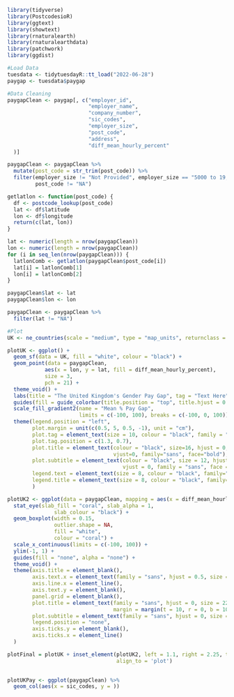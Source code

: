 ```r
library(tidyverse)
library(PostcodesioR)
library(ggtext)
library(showtext)
library(rnaturalearth)
library(rnaturalearthdata)
library(patchwork)
library(ggdist)
```

```r
#Load Data
tuesdata <- tidytuesdayR::tt_load("2022-06-28")
paygap <- tuesdata$paygap
```

```r
#Data Cleaning
paygapClean <- paygap[, c("employer_id",
                          "employer_name",
                          "company_number",
                          "sic_codes",
                          "employer_size",
                          "post_code",
                          "address",
                          "diff_mean_hourly_percent"
  )]

paygapClean <- paygapClean %>%
  mutate(post_code = str_trim(post_code)) %>%
  filter(employer_size != "Not Provided", employer_size == "5000 to 19,999",
         post_code != "NA")

getlatlon <- function(post_code) {
  df <- postcode_lookup(post_code)
  lat <- df$latitude
  lon <- df$longitude
  return(c(lat, lon))
}

lat <- numeric(length = nrow(paygapClean))
lon <- numeric(length = nrow(paygapClean))
for (i in seq_len(nrow(paygapClean))) {
  latlonComb <- getlatlon(paygapClean$post_code[i])
  lat[i] = latlonComb[1]
  lon[i] = latlonComb[2]
}

paygapClean$lat <- lat
paygapClean$lon <- lon

paygapClean <- paygapClean %>%
  filter(lat != "NA")

#Plot
UK <- ne_countries(scale = "medium", type = "map_units", returnclass = "sf", country = "United Kingdom")

plotUK <- ggplot() +
  geom_sf(data = UK, fill = "white", colour = "black") + 
  geom_point(data = paygapClean,
            aes(x = lon, y = lat, fill = diff_mean_hourly_percent),
            size = 3,
            pch = 21) +
  theme_void() +
  labs(title = "The United Kingdom's Gender Pay Gap", tag = "Text Here") +
  guides(fill = guide_colorbar(title.position = "top", title.hjust = 0.5)) +
  scale_fill_gradient2(name = "Mean % Pay Gap",
                       limits = c(-100, 100), breaks = c(-100, 0, 100)) +
  theme(legend.position = "left",
        plot.margin = unit(c(0.5, 5, 0.5, -1), unit = "cm"),
        plot.tag = element_text(size = 10, colour = "black", family = "sans"),
        plot.tag.position = c(1.3, 0.7),
        plot.title = element_text(colour = "black", size=16, hjust = 0, 
                                  vjust=0, family="sans", face="bold"),
        plot.subtitle = element_text(colour = "black", size = 12, hjust = 0,
                                     vjust = 0, family = "sans", face = "bold"),
        legend.text = element_text(size = 8, colour = "black", family="sans", face="bold"),
        legend.title = element_text(size = 8, colour = "black", family="sans", face="bold"),
        )

plotUK2 <- ggplot(data = paygapClean, mapping = aes(x = diff_mean_hourly_percent)) +
  stat_eye(slab_fill = "coral", slab_alpha = 1,
               slab_colour = "black") +
  geom_boxplot(width = 0.15,
               outlier.shape = NA,
               fill = "white",
               colour = "coral") +
  scale_x_continuous(limits = c(-100, 100)) +
  ylim(-1, 1) +
  guides(fill = "none", alpha = "none") +
  theme_void() +
  theme(axis.title = element_blank(),
        axis.text.x = element_text(family = "sans", hjust = 0.5, size = 8, color = "black"),
        axis.line.x = element_line(),
        axis.text.y = element_blank(), 
        panel.grid = element_blank(),
        plot.title = element_text(family = "sans", hjust = 0, size = 22, color = "black",
                                  margin = margin(t = 10, r = 0, b = 10, l = 0)),
        plot.subtitle = element_text(family = "sans", hjust = 0, size = 12, color = "black"),
        legend.position = "none",
        axis.ticks.y = element_blank(),
        axis.ticks.x = element_line()
  )

plotFinal = plotUK + inset_element(plotUK2, left = 1.1, right = 2.25, top = 0.5, bottom = 0.1,
                                   align_to = 'plot')
  


```


```r
plotUKPay <- ggplot(paygapClean) %>%
  geom_col(aes(x = sic_codes, y = ))
```

